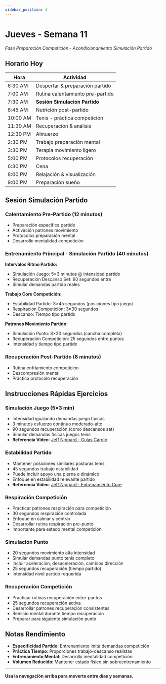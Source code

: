 ```yaml
---
sidebar_position: 4
---
```



<WorkoutNav weekNumber={11} />

# Jueves - Semana 11

_Fase Preparación Competición - Acondicionamiento Simulación Partido_

## Horario Hoy

| Hora | Actividad |
|------|-----------|
| 6:30 AM | Despertar & preparación partido |
| 7:00 AM | Rutina calentamiento pre-partido |
| 7:30 AM | **Sesión Simulación Partido** |
| 8:45 AM | Nutrición post-partido |
| 10:00 AM | Tenis - práctica competición |
| 11:30 AM | Recuperación & análisis |
| 12:30 PM | Almuerzo |
| 2:30 PM | Trabajo preparación mental |
| 3:30 PM | Terapia movimiento ligero |
| 5:00 PM | Protocolos recuperación |
| 6:30 PM | Cena |
| 8:00 PM | Relajación & visualización |
| 9:00 PM | Preparación sueño |

## Sesión Simulación Partido

### Calentamiento Pre-Partido (12 minutos)
- Preparación específica partido
- Activación patrones movimiento
- Protocolos preparación mental
- Desarrollo mentalidad competición

### Entrenamiento Principal - Simulación Partido (40 minutos)

**Intervalos Ritmo Partido:**
- Simulación Juego: 5×3 minutos @ intensidad partido
- Recuperación Descanso Set: 90 segundos entre
- Simular demandas partido reales

**Trabajo Core Competición:**
- Estabilidad Partido: 3×45 segundos (posiciones tipo juego)
- Respiración Competición: 3×30 segundos
- Descanso: Tiempo tipo partido

**Patrones Movimiento Partido:**
- Simulación Punto: 8×20 segundos (cancha completa)
- Recuperación Competición: 25 segundos entre puntos
- Intensidad y tiempo tipo partido

### Recuperación Post-Partido (8 minutos)
- Rutina enfriamiento competición
- Descompresión mental
- Práctica protocolo recuperación

## Instrucciones Rápidas Ejercicios

### Simulación Juego (5×3 min)
- Intensidad igualando demandas juego típicas
- 3 minutos esfuerzo continuo moderado-alto
- 90 segundos recuperación (como descansos set)
- Simular demandas físicas juegos tenis
- **Referencia Video**: [Jeff Nippard - Guías Cardio](https://www.youtube.com/watch?v=Kl0ht3ow8TQ)

### Estabilidad Partido
- Mantener posiciones similares posturas tenis
- 45 segundos trabajo estabilidad
- Puede incluir apoyo una pierna o dinámico
- Enfoque en estabilidad relevante partido
- **Referencia Video**: [Jeff Nippard - Entrenamiento Core](https://www.youtube.com/watch?v=_xdOuqokcm4)

### Respiración Competición
- Practicar patrones respiración para competición
- 30 segundos respiración controlada
- Enfoque en calmar y centrar
- Desarrollar rutina respiración pre-punto
- Importante para estado mental competición

### Simulación Punto
- 20 segundos movimiento alta intensidad
- Simular demandas punto tenis completo
- Incluir aceleración, desaceleración, cambios dirección
- 25 segundos recuperación (tiempo partido)
- Intensidad nivel partido requerida

### Recuperación Competición
- Practicar rutinas recuperación entre-puntos
- 25 segundos recuperación activa
- Desarrollar patrones recuperación consistentes
- Reinicio mental durante tiempo recuperación
- Preparar para siguiente simulación punto

## Notas Rendimiento
- **Especificidad Partido**: Entrenamiento imita demandas competición
- **Práctica Tiempo**: Proporciones trabajo-descanso realistas
- **Entrenamiento Mental**: Desarrollo mentalidad competición
- **Volumen Reducido**: Mantener estado físico sin sobreentrenamiento

---

**Usa la navegación arriba para moverte entre días y semanas.**